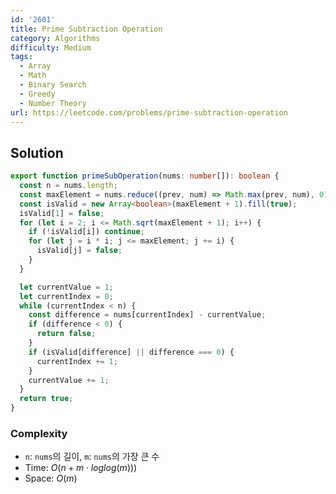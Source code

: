 ```yaml
---
id: '2601'
title: Prime Subtraction Operation
category: Algorithms
difficulty: Medium
tags:
  - Array
  - Math
  - Binary Search
  - Greedy
  - Number Theory
url: https://leetcode.com/problems/prime-subtraction-operation
---
```


## Solution

```typescript filename="solution.ts" copy
export function primeSubOperation(nums: number[]): boolean {
  const n = nums.length;
  const maxElement = nums.reduce((prev, num) => Math.max(prev, num), 0);
  const isValid = new Array<boolean>(maxElement + 1).fill(true);
  isValid[1] = false;
  for (let i = 2; i <= Math.sqrt(maxElement + 1); i++) {
    if (!isValid[i]) continue;
    for (let j = i * i; j <= maxElement; j += i) {
      isValid[j] = false;
    }
  }

  let currentValue = 1;
  let currentIndex = 0;
  while (currentIndex < n) {
    const difference = nums[currentIndex] - currentValue;
    if (difference < 0) {
      return false;
    }
    if (isValid[difference] || difference === 0) {
      currentIndex += 1;
    }
    currentValue += 1;
  }
  return true;
}
```

### Complexity

- `n`: `nums`의 길이, `m`: `nums`의 가장 큰 수
- Time: $O(n + m \cdot loglog(m)))$
- Space: $O(m)$
